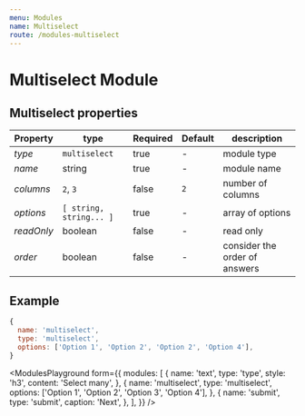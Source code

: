```yaml
---
menu: Modules
name: Multiselect
route: /modules-multiselect
---
```


# Multiselect Module

## Multiselect properties

| Property       | type           | Required | Default | description  |
| -------------- | -------------- | -------- | --------| ------------ |
| *type*         | `multiselect`  | true     | -       | module type  |
| *name*         | string         | true     | -       | module name  |
| *columns*      | `2`, `3`       | false    | `2`     | number of columns  |
| *options*      | `[ string, string... ]`   | true   | -     | array of options   |
| *readOnly*     | boolean        | false    | -       | read only    |
| *order*        | boolean        | false    | -       | consider the order of answers  |

## Example
```jsx
{
  name: 'multiselect',
  type: 'multiselect',
  options: ['Option 1', 'Option 2', 'Option 2', 'Option 4'],
}
```


<ModulesPlayground
  form={{
    modules: [
      {
        name: 'text',
        type: 'type',
        style: 'h3',
        content: 'Select many',
      },
      {
        name: 'multiselect',
        type: 'multiselect',
        options: ['Option 1', 'Option 2', 'Option 3', 'Option 4'],
      },
      {
        name: 'submit',
        type: 'submit',
        caption: 'Next',
      },
    ],
  }}
/>
